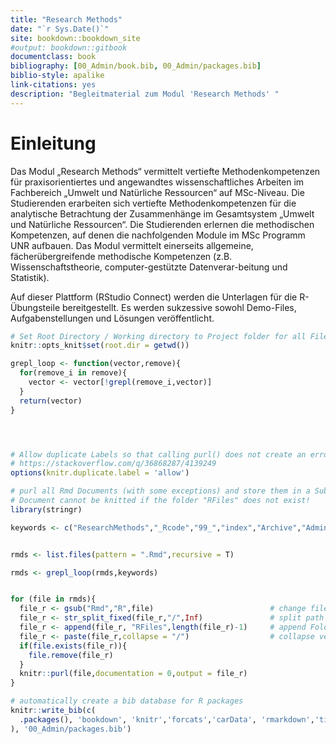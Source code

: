 ```yaml
--- 
title: "Research Methods"
date: "`r Sys.Date()`"
site: bookdown::bookdown_site
#output: bookdown::gitbook
documentclass: book
bibliography: [00_Admin/book.bib, 00_Admin/packages.bib]
biblio-style: apalike
link-citations: yes
description: "Begleitmaterial zum Modul 'Research Methods' "
---
```


# Einleitung


Das Modul „Research Methods“ vermittelt vertiefte Methodenkompetenzen für praxisorientiertes und angewandtes wissenschaftliches Arbeiten im Fachbereich „Umwelt und Natürliche Ressourcen“ auf MSc-Niveau. Die Studierenden erarbeiten sich vertiefte Methodenkompetenzen für die analytische Betrachtung der Zusammenhänge im Gesamtsystem „Umwelt und Natürliche Ressourcen“. Die Studierenden erlernen die methodischen Kompetenzen, auf denen die nachfolgenden Module im MSc Programm UNR aufbauen. Das Modul vermittelt einerseits allgemeine, fächerübergreifende methodische Kompetenzen (z.B. Wissenschaftstheorie, computer-gestützte Datenverar-beitung und Statistik).

Auf dieser Plattform (RStudio Connect) werden die Unterlagen für die R-Übungsteile bereitgestellt. Es werden sukzessive sowohl Demo-Files, Aufgabenstellungen und Lösungen veröffentlicht.




```r
# Set Root Directory / Working directory to Project folder for all Files (if M-K)
knitr::opts_knit$set(root.dir = getwd())
```


```r


grepl_loop <- function(vector,remove){
  for(remove_i in remove){
    vector <- vector[!grepl(remove_i,vector)]
  }
  return(vector)
}




# Allow duplicate Labels so that calling purl() does not create an error
# https://stackoverflow.com/q/36868287/4139249
options(knitr.duplicate.label = 'allow')

# purl all Rmd Documents (with some exceptions) and store them in a Subfolder /RFiles
# Document cannot be knitted if the folder "RFiles" does not exist!
library(stringr)

keywords <- c("ResearchMethods","_Rcode","99_","index","Archive","Admin","main","Abstract")


rmds <- list.files(pattern = ".Rmd",recursive = T)

rmds <- grepl_loop(rmds,keywords)


for (file in rmds){
  file_r <- gsub("Rmd","R",file)                          # change fileextension from .rmd to r
  file_r <- str_split_fixed(file_r,"/",Inf)               # split path at /
  file_r <- append(file_r, "RFiles",length(file_r)-1)     # append Foldername "RFiles" in 2nd last pos
  file_r <- paste(file_r,collapse = "/")                  # collapse vector to string
  if(file.exists(file_r)){
    file.remove(file_r)
  }
  knitr::purl(file,documentation = 0,output = file_r)
}

```




```r
# automatically create a bib database for R packages
knitr::write_bib(c(
  .packages(), 'bookdown', 'knitr','forcats','carData', 'rmarkdown','tidyverse','plotly','car','ggfortify','boot','pander','scales','multicomp','ggExtra','lubridate','dplyr','purrr','readr','tidyr','tibble','ggplot2','webshot','bindrcpp','GGally','hier.part','gtools','MuMIn','nlme','lme4','languageR','lmerTest','rms','SparseM','Hmisc','Formula','survival','lattice','Matrix'
), '00_Admin/packages.bib')

```
